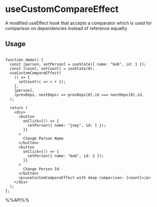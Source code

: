 # useCustomCompareEffect

A modified useEffect hook that accepts a comparator which is used for comparison on dependencies instead of reference equality


## Usage

```tsx live

function demo() {
  const [person, setPerson] = useState({ name: "bob", id: 1 });
  const [count, setCount] = useState(0);
  useCustomCompareEffect(
    () => {
      setCount(c => c + 1);
    },
    [person],
    (prevDeps, nextDeps) => prevDeps[0].id === nextDeps[0].id,
  );

  return (
    <div>
      <button
        onClick={() => {
          setPerson({ name: "joey", id: 1 });
        }}
      >
        Change Person Name
      </button>
      <button
        onClick={() => {
          setPerson({ name: "bob", id: 2 });
        }}
      >
        Change Person Id
      </button>
      <p>useCustomCompareEffect with deep comparison: {count}</p>
    </div>
  );
};

```

%%API%%